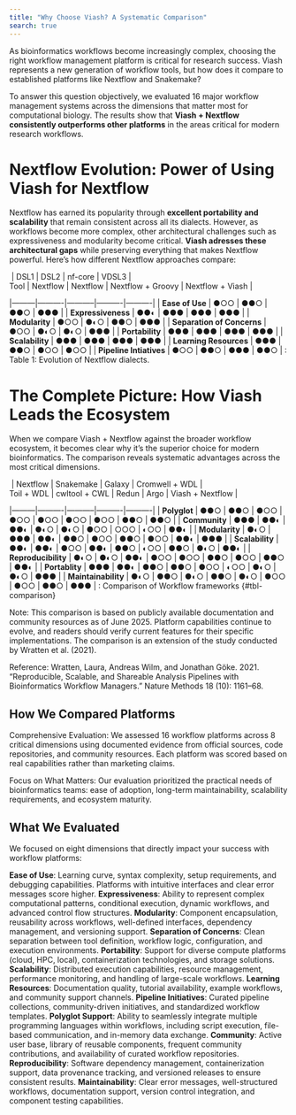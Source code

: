 ```yaml
---
title: "Why Choose Viash? A Systematic Comparison"
search: true
---
```


As bioinformatics workflows become increasingly complex, choosing the right workflow management platform is critical for research success. Viash represents a new generation of workflow tools, but how does it compare to established platforms like Nextflow and Snakemake?

To answer this question objectively, we evaluated 16 major workflow management systems across the dimensions that matter most for computational biology. The results show that **Viash + Nextflow consistently outperforms other platforms** in the areas critical for modern research workflows.

# Nextflow Evolution: Power of Using Viash for Nextflow 

Nextflow has earned its popularity through **excellent portability and scalability** that remain consistent across all its dialects. However, as workflows become more complex, other architectural challenges such as expressiveness and modularity become critical. **Viash adresses these architectural gaps** while preserving everything that makes Nextflow powerful. Here's how different Nextflow approaches compare:


|  | DSL1 | DSL2 | nf-core | VDSL3 |
| Tool | Nextflow | Nextflow | Nextflow + Groovy | Nextflow + Viash |
|---------|----------|-----------|----------|----------|
| **Ease of Use** | ●○○ | ●●○ | ●●○ | ●●● |
| **Expressiveness** | ●●◐ | ●●● | ●●● | ●●● |
| **Modularity** | ●○○ | ●◐○ | ●●○ | ●●● |
| **Separation of Concerns** | ●○○ | ●◐○ | ●◐○ | ●●● |
| **Portability** | ●●● | ●●● | ●●● | ●●● |
| **Scalability** | ●●● | ●●● | ●●● | ●●● |
| **Learning Resources** | ●●● | ●●○ | ●○○ | ●○○ |
| **Pipeline Intiatives** | ●○○ | ●●○ | ●●● | ●●○ |
: Table 1: Evolution of Nextflow dialects. 


# The Complete Picture: How Viash Leads the Ecosystem

When we compare Viash + Nextflow against the broader workflow ecosystem, it becomes clear why it's the superior choice for modern bioinformatics. The comparison reveals systematic advantages across the most critical dimensions.

|  | Nextflow | Snakemake | Galaxy | Cromwell + WDL |
| Toil + WDL | cwltool + CWL | Redun | Argo | Viash + Nextflow |
|---------|----------|-----------|----------|----------|
| **Polyglot** | ●●○ | ●●○ | ●○○ | ●○○ | ●○○ | ●○○ | ●○○ | ●●○ | ●●○ |
| **Community** | ●●● | ●●◐ | ●●◐ | ●◐○ | ●◐○ | ●○○ | ○○○ | ◐○○ | ●●◐ |
| **Modularity** | ●◐○ | ●●● | ●●◐ | ●●○ | ●○○ | ●●○ | ●○○ | ●●◐ | ●●● |
| **Scalability** | ●●◐ | ●●◐ | ●○○ | ●●◐ | ●●○ | ◐○○ | ●●○ | ●◐○ | ●●◐ |
| **Reproducibility** | ●◐○ | ●◐○ | ●●◐ | ●○○ | ●○○  | ●●○ | ●○○ | ●●○ | ●●◐ |
| **Portablity** | ●●● | ●●◐ | ●●○ | ●●○ | ●○○  | ◐○○ | ●◐○ | ●◐○ | ●●● |
| **Maintainability** | ●◐○ | ●●○ | ●◐○ | ●●○ | ●◐○  | ●○○ | ●○○ | ●●○ | ●●● |
: Comparison of Workflow frameworks {#tbl-comparison}

Note: This comparison is based on publicly available documentation and community resources as of June 2025. Platform capabilities continue to evolve, and readers should verify current features for their specific implementations. The comparison is an extension of the study conducted by Wratten et al. (2021).

Reference: Wratten, Laura, Andreas Wilm, and Jonathan Göke. 2021. "Reproducible, Scalable, and Shareable Analysis Pipelines with Bioinformatics Workflow Managers." Nature Methods 18 (10): 1161–68.

## How We Compared Platforms
Comprehensive Evaluation: We assessed 16 workflow platforms across 8 critical dimensions using documented evidence from official sources, code repositories, and community resources. Each platform was scored based on real capabilities rather than marketing claims.

Focus on What Matters: Our evaluation prioritized the practical needs of bioinformatics teams: ease of adoption, long-term maintainability, scalability requirements, and ecosystem maturity.

## What We Evaluated
We focused on eight dimensions that directly impact your success with workflow platforms:

**Ease of Use**: Learning curve, syntax complexity, setup requirements, and debugging capabilities. Platforms with intuitive interfaces and clear error messages score higher.
**Expressiveness**: Ability to represent complex computational patterns, conditional execution, dynamic workflows, and advanced control flow structures.
**Modularity**: Component encapsulation, reusability across workflows, well-defined interfaces, dependency management, and versioning support.
**Separation of Concerns**: Clean separation between tool definition, workflow logic, configuration, and execution environments.
**Portability**: Support for diverse compute platforms (cloud, HPC, local), containerization technologies, and storage solutions.
**Scalability**: Distributed execution capabilities, resource management, performance monitoring, and handling of large-scale workflows.
**Learning Resources**: Documentation quality, tutorial availability, example workflows, and community support channels.
**Pipeline Initiatives**: Curated pipeline collections, community-driven initiatives, and standardized workflow templates.
**Polyglot Support**: Ability to seamlessly integrate multiple programming languages within workflows, including script execution, file-based communication, and in-memory data exchange.
**Community**: Active user base, library of reusable components, frequent community contributions, and availability of curated workflow repositories.
**Reproducibility**: Software dependency management, containerization support, data provenance tracking, and versioned releases to ensure consistent results.
**Maintainability**: Clear error messages, well-structured workflows, documentation support, version control integration, and component testing capabilities.